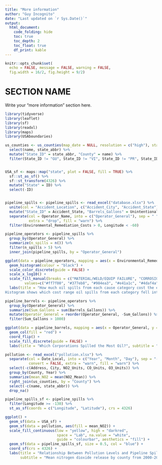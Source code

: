 ```yaml
---
title: "More information"
author: "Guy Incognito"
date: "Last updated on `r Sys.Date()`"
output:
  html_document:
    code_folding: hide
    toc: true
    toc_depth: 2
    toc_float: true
    df_print: kable
---
```


```r
knitr::opts_chunk$set(
  echo = FALSE, message = FALSE, warning = FALSE, 
  fig.width = 16/2, fig.height = 9/2)
```

<!--
Comments in HTML are like this! 
-->

# SECTION NAME

Write your "more information" section here.

``` r
library(tidyverse)
library(leaflet)
library(sf)
library(readxl)
library(maps)
library(USAboundaries)

us_counties <- us_counties(map_date = NULL, resolution = c("high"), states = NULL) %>%
  select(name, state_abbr) %>%
  mutate("State_ID" = state_abbr, "County" = name) %>%
  filter(State_ID != "GU", State_ID != "VI", State_ID != "PR", State_ID != "AS", State_ID != "MP", State_ID != "HI", State_ID != "AK") 


USA_sf <- maps::map("state", plot = FALSE, fill = TRUE) %>%
  sf::st_as_sf() %>%
  sf::st_transform(4326) %>%
  mutate("State" = ID) %>%
  select(-ID)


pipeline_spills <- pipeline_spills <- read_excel("database.xlsx") %>%
  unite(col = "Accident_Location", c("Accident_City", "Accident_State"), sep = ", ", remove = FALSE) %>%
  mutate("State_ID" = Accident_State, "Barrels_Gallons" = Unintentional_Release_Barrels*42) %>%
  separate(col = Operator_Name, into = c("Operator_General"), sep = " ", remove = FALSE, convert = FALSE, 
           extra = "drop", fill = "warn") %>%
  filter(Environmental_Remediation_Costs > 0, Longitude < -60)

```

```r

pipeline_operators <- pipeline_spills %>%
  group_by(Operator_General) %>%
  summarize(n_spills = n()) %>%
  filter(n_spills > 5) %>%
  inner_join(pipeline_spills, by = "Operator_General") 

ggplot(data = pipeline_operators, mapping = aes(x = Environmental_Remediation_Costs, fill = Cause_Category)) +
  geom_histogram(colour = "black") +
  scale_color_discrete(guide = FALSE) +
  scale_x_log10() +
  scale_fill_manual(breaks = c("MATERIAL/WELD/EQUIP FAILURE", "CORROSION", "INCORRECT OPERATION", "ALL OTHER CAUSES", "EXCAVATION DAMAGE", "NATURAL FORCE DAMAGE", "OTHER OUTSIDE FORCE DAMAGE"), 
         values=c("#ff7f00", "#377eb8", "#984ea3", "#e41a1c", "#4daf4a", "#ffff33", "#a65628")) +
  labs(title = "How much oil spills from each cause category cost the environment", subtitle = "Onshore oil spill data in the U.S from 2010-present. 
Histogram shows which cost range oil spills from each category fell into, as well as which causes resulted in the most oil spills.", x = "Environmental Remediation Costs ($)", y = "Number of Spills", fill = "Cause of Spill") 
```


```r

pipeline_barrels <- pipeline_operators %>%
  group_by(Operator_General) %>%
  summarize(Sum_Gallons = sum(Barrels_Gallons)) %>%
  mutate(Operator_General = reorder(Operator_General, -Sum_Gallons)) %>%
  filter(Sum_Gallons > 1000)

ggplot(data = pipeline_barrels, mapping = aes(x = Operator_General, y = Sum_Gallons)) +
  geom_col(fill = "red") +
  coord_flip() +
  scale_fill_discrete(guide = FALSE) +
  labs(title = "Which Corporations Spilled the Most Oil?", subtitle = "Barplot representing the total gallons of oil released by most culpable corporations from 2010-present.", y = "Total Oil Released (Gallons)", x = "Corporation Name")

```


``` r

pollution <- read_excel("pollution.xlsx") %>%
  separate(col = Date_Local, into = c("Year", "Month", "Day"), sep = "-", 
           convert = FALSE, extra = "warn", fill = "warn") %>%
  select(-c(Address, City, NO2_Units, CO_Units, O3_Units)) %>%
  group_by(County, Year) %>%
  summarize(mean_NO2 = mean(NO2_Mean)) %>%
  right_join(us_counties, by = "County") %>%
  select(-c(name, state_abbr)) %>%
  drop_na()

pipeline_spills_sf <- pipeline_spills %>%
  filter(Longitude >= -130) %>%
  st_as_sf(coords = c("Longitude", "Latitude"), crs = 4326) 

ggplot() +
  geom_sf(data = USA_sf) +
  geom_sf(data = pollution, aes(fill = mean_NO2)) +
  scale_fill_continuous(low = "yellow", high = "darkred", 
                        space = "Lab", na.value = "white",         
                        guide = "colourbar", aesthetics = "fill") +
  geom_sf(data = pipeline_spills_sf, size = 0.5, col = "blue") +
  coord_sf(crs = 4326) +
  labs(title = "Relationship Between Pollution Levels and Pipeline Spills", 
       subtitle = "Mean nitrogen dioxide release by county from 2000-2016, plotted against occurrances of oil pipeline spills from 2010-present", x = "Longitude", y = "Latitude", fill = "Mean NO2 Release (Parts Per Billion")

```
